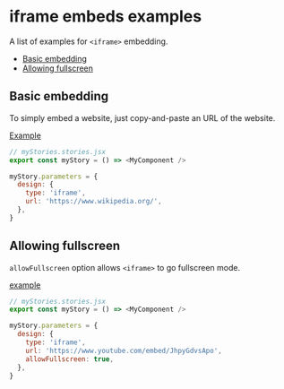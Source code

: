 
# iframe embeds examples

<Subtitle>
  A list of examples for <code>&lt;iframe&gt;</code> embedding.
</Subtitle>

- [Basic embedding](#basic-embedding)
- [Allowing fullscreen](#allowing-fullscreen)

## Basic embedding

To simply embed a website, just copy-and-paste an URL of the website.

[Example](/?path=/story/docs-iframe-examples--embed-site)

```js
// myStories.stories.jsx
export const myStory = () => <MyComponent />

myStory.parameters = {
  design: {
    type: 'iframe',
    url: 'https://www.wikipedia.org/',
  },
}
```

## Allowing fullscreen

`allowFullscreen` option allows `<iframe>` to go fullscreen mode.

[example](/?path=/story/docs-iframe-examples--allow-fullscreen)

```js
// myStories.stories.jsx
export const myStory = () => <MyComponent />

myStory.parameters = {
  design: {
    type: 'iframe',
    url: 'https://www.youtube.com/embed/JhpyGdvsApo',
    allowFullscreen: true,
  },
}
```
